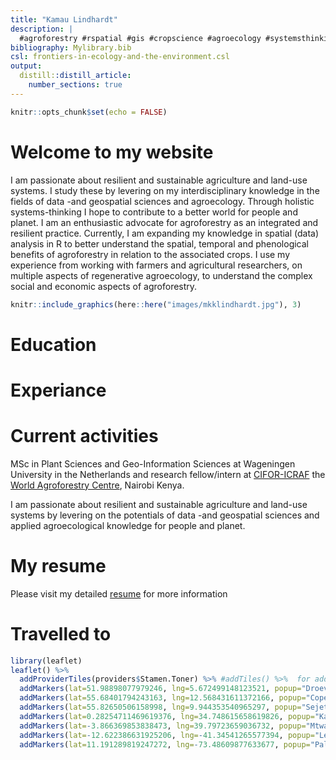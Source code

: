 ```yaml
---
title: "Kamau Lindhardt"
description: |
  #agroforestry #rspatial #gis #cropscience #agroecology #systemsthinking #r #remotesensing #sustainabledevelopment
bibliography: Mylibrary.bib
csl: frontiers-in-ecology-and-the-environment.csl
output: 
  distill::distill_article:
    number_sections: true
---
```


```r
knitr::opts_chunk$set(echo = FALSE)
```

# Welcome to my website

I am passionate about resilient and sustainable agriculture and land-use systems. I study these by levering on my interdisciplinary knowledge in the fields of data -and geospatial sciences and agroecology. Through holistic systems-thinking I hope to contribute to a better world for people and planet. I am an enthusiastic advocate for agroforestry as an integrated and resilient practice. Currently, I am expanding my knowledge in spatial (data) analysis in R to better understand the spatial, temporal and phenological benefits of agroforestry in relation to the associated crops. I use my experience from working with farmers and agricultural researchers, on multiple aspects of regenerative agroecology, to understand the complex social and economic aspects of agroforestry. 



```r
knitr::include_graphics(here::here("images/mkklindhardt.jpg"), 3)
```

# Education



# Experiance

# Current activities

MSc in Plant Sciences and Geo-Information Sciences at Wageningen University in the Netherlands and research fellow/intern at [CIFOR-ICRAF](https://www.cifor-icraf.org/) the [World Agroforestry Centre](https://new.worldagroforestry.org/about-us), Nairobi Kenya.

I am passionate about resilient and sustainable agriculture and land-use systems by levering on the potentials of data -and geospatial sciences and applied agroecological knowledge for people and planet. 

# My resume 

Please visit my detailed [resume](https://drive.google.com/file/d/1oHOkxfmN73BzY1tNirlmP1wzPMfo-HbJ/view?usp=sharing) for more information

# Travelled to

```r
library(leaflet)
leaflet() %>%
  addProviderTiles(providers$Stamen.Toner) %>% #addTiles() %>%  for adding the default OpenStreetMap map tiles
  addMarkers(lat=51.98898077979246, lng=5.672499148123521, popup="Droevendaal community") %>%
  addMarkers(lat=55.68401794243163, lng=12.568431611372166, popup="Copenhagen, Denmark") %>%
  addMarkers(lat=55.82650506158998, lng=9.944353540965297, popup="Sejet, Denmark") %>%
  addMarkers(lat=0.28254711469619376, lng=34.748615658619826, popup="Kakamega, Kenya") %>%
  addMarkers(lat=-3.866369853838473, lng=39.79723659036732, popup="Mtwapa, Kenya") %>%
  addMarkers(lat=-12.622386631925206, lng=-41.34541265577394, popup="Lençois, (Bahia) Brazil") %>%
  addMarkers(lat=11.191289819247272, lng=-73.48609877633677, popup="Palomino, Columbia")
```
